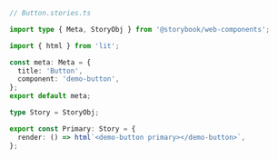 ```ts
// Button.stories.ts

import type { Meta, StoryObj } from '@storybook/web-components';

import { html } from 'lit';

const meta: Meta = {
  title: 'Button',
  component: 'demo-button',
};
export default meta;

type Story = StoryObj;

export const Primary: Story = {
  render: () => html`<demo-button primary></demo-button>`,
};
```

